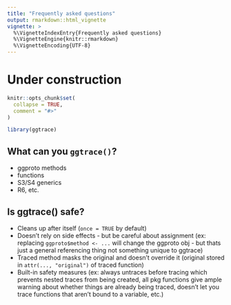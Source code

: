 ```yaml
---
title: "Frequently asked questions"
output: rmarkdown::html_vignette
vignette: >
  %\VignetteIndexEntry{Frequently asked questions}
  %\VignetteEngine{knitr::rmarkdown}
  %\VignetteEncoding{UTF-8}
---
```


# Under construction

```r
knitr::opts_chunk$set(
  collapse = TRUE,
  comment = "#>"
)
```

```r
library(ggtrace)
```

## What can you `ggtrace()`?

- ggproto methods
- functions
- S3/S4 generics
- R6, etc.

## Is ggtrace() safe?

- Cleans up after itself (`once = TRUE` by default)
- Doesn't rely on side effects - but be careful about assignment (ex: replacing `ggproto$method <- ...` will change the ggproto obj - but thats just a general referencing thing not something unique to ggtrace)
- Traced method masks the original and doesn't override it (original stored in `attr(..., "original")` of traced function)
- Built-in safety measures (ex: always untraces before tracing which prevents nested traces from being created, all pkg functions give ample warning about whether things are already being traced, doesn't let you trace functions that aren't bound to a variable, etc.)
